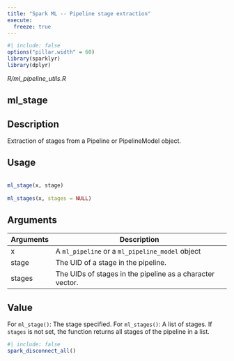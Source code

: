 ```yaml
---
title: "Spark ML -- Pipeline stage extraction"
execute:
  freeze: true
---
```


```r
#| include: false
options("pillar.width" = 60)
library(sparklyr) 
library(dplyr)
```

*R/ml_pipeline_utils.R*

## ml_stage

## Description
 Extraction of stages from a Pipeline or PipelineModel object. 


## Usage
```r
 
ml_stage(x, stage) 
 
ml_stages(x, stages = NULL) 
```

## Arguments
|Arguments|Description|
|---|---|
| x | A `ml_pipeline` or a `ml_pipeline_model` object |
| stage | The UID of a stage in the pipeline. |
| stages | The UIDs of stages in the pipeline as a character vector. |



## Value
 For `ml_stage()`: The stage specified.  For `ml_stages()`: A list of stages. If `stages` is not set, the function returns all stages of the pipeline in a list. 





```r
#| include: false
spark_disconnect_all()
```
